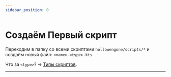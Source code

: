 ```yaml
---
sidebar_position: 0
---
```


# Создаём Первый скрипт

Переходим в папку со всеми скриптами `hollowengone/scripts/*` и создаём новый файл: `<name>.<type>.kts`

Что за `<type>`? -> [Типы скриптов](../../Resourses/scripts-type).

---

